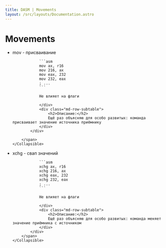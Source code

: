 ```yaml
---
title: DASM | Movements
layout: /src/layouts/Documentation.astro
---
```



# Movements

<ul>
<li>
    <Collapsible client:only expanded={false}>
        <span slot="title">mov - присваивание</span>
        <span slot="content">
            <div class="flex">
                <div class="md-row-subtable">

                ```asm
                mov ax, r16
                mov 216, ax
                mov eax, 232
                mov 232, eax
                ; ...
                ```

                Не влияет на флаги

                </div>
                <div class="md-row-subtable">
                    <h2>Описание:</h2>
                    Ещё раз объясняю для особо развитых: команда присваивает значение источника приёмнику
                </div>
            </div>

        </span>
    </Collapsible>

</li>

<li>
    <Collapsible client:only expanded={false}>
        <span slot="title">xchg - свап значений</span>
        <span slot="content">
            <div class="flex">
                <div class="md-row-subtable">

                ```asm
                xchg ax, r16
                xchg 216, ax
                xchg eax, 232
                xchg 232, eax
                ; ...
                ```

                Не влияет на флаги

                </div>
                <div class="md-row-subtable">
                    <h2>Описание:</h2>
                    Ещё раз объясняю для особо развитых: команда меняет значение приёмника с источником
                </div>
            </div>
        </span>
    </Collapsible>

</li>
</ul>
